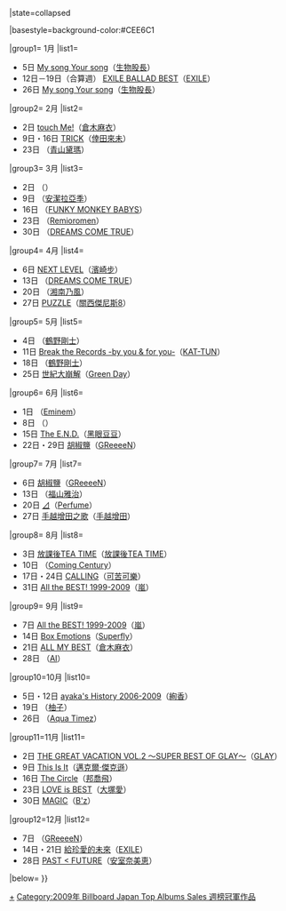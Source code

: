 {{Navbox
|bodyclass=hlist
|name= Billboard JAPAN Top Albums Sales 週榜冠軍 (2009年)
|title= [[日本告示牌|Billboard JAPAN]] Top Albums Sales 週榜冠軍作品及獲得者{{#if:{{{1|}}}|（{{{1|}}}）|}}
|state=<includeonly>collapsed</includeonly>

|basestyle=background-color:#CEE6C1

|group1= 1月
|list1=
*5日 [[My song Your song]]（[[いきものがかり|生物股長]]）
*12日－19日（合算週） [[EXILE BALLAD BEST]]（[[EXILE]]）
*26日 [[My song Your song]]（[[いきものがかり|生物股長]]）

|group2= 2月
|list2=
*2日 [[touch Me!]]（[[倉木麻衣]]）
*9日・16日 [[TRICK (倖田來未專輯)|TRICK]]（[[倖田來未]]）
*23日 {{Link-ja|LOVE! 〜THELMA LOVE SONG COLLECTION〜}}（[[青山黛瑪]]）

|group3= 3月
|list3=
*2日 {{Link-ja|Chambre|シャンブル}}（{{Link-ja|UNICORN}}）
*9日 {{Link-ja|ANSWER|ANSWER (アンジェラ・アキのアルバム)}}（[[安潔拉亞季]]）
*16日 {{Link-ja|FUNKY MONKEY BABYS 3|ファンキーモンキーベイビーズ3}}（[[FUNKY MONKEY BABYS]]）
*23日 {{Link-ja|Remioromen (專輯)|レミオベスト|Remioromen}}（[[Remioromen]]）
*30日 {{Link-ja|DO YOU DREAMS COME TRUE?}}（[[DREAMS COME TRUE]]）

|group4= 4月
|list4=
*6日 [[NEXT LEVEL]]（[[濱崎步]]）
*13日 {{Link-ja|DO YOU DREAMS COME TRUE?}}（[[DREAMS COME TRUE]]）
*20日 {{Link-ja|湘南乃風〜JOKER〜}}（[[湘南乃風]]）
*27日 [[PUZZLE (關西傑尼斯8專輯)|PUZZLE]]（[[關西傑尼斯8]]）

|group5= 5月
|list5=
*4日 {{Link-ja|鶴之歌|つるのうた}}（[[鶴野剛士]]）
*11日 [[Break the Records -by you & for you-]]（[[KAT-TUN]]）
*18日 {{Link-ja|鶴之歌|つるのうた}}（[[鶴野剛士]]）
*25日 [[世紀大崩解]]（[[Green Day]]）

|group6= 6月
|list6=
*1日 {{Link-ja|Relapse|リラプス (アルバム)}}（[[Eminem]]）
*8日 {{Link-ja|Trash We'd Love}}（{{Link-ja|the HIATUS}}）
*15日 [[能.量.豆.陣|The E.N.D.]]（[[黑眼豆豆]]）
*22日・29日 [[胡椒鹽]]（[[GReeeeN]]）

|group7= 7月
|list7=
*6日 [[胡椒鹽]]（[[GReeeeN]]）
*13日 {{Link-ja|殘響|残響 (福山雅治のアルバム)}}（[[福山雅治]]）
*20日 [[⊿ (Perfume專輯)|⊿]]（[[Perfume (日本音乐团体)|Perfume]]）
*27日 [[手越增田之歌]]（[[手越增田]]）

|group8= 8月
|list8=
*3日 [[放課後TEA TIME]]（[[K-ON！輕音部|放課後TEA TIME]]）
*10日 {{Link-ja|Hello-Goodbye|Hello-Goodbye (Coming Centuryのアルバム)}}（[[V6 (偶像團體)|Coming Century]]）
*17日・24日 [[CALLING (可苦可樂專輯)|CALLING]]（[[可苦可樂]]）
*31日 [[All the BEST! 1999-2009]]（[[嵐]]）

|group9= 9月
|list9=
*7日 [[All the BEST! 1999-2009]]（[[嵐]]）
*14日 [[Box Emotions]]（[[Superfly]]）
*21日 [[ALL MY BEST]]（[[倉木麻衣]]）
*28日 {{Link-ja|BEST A.I.}}（[[AI (歌手)|AI]]）

|group10=10月
|list10=
*5日・12日 [[ayaka's History 2006-2009]]（[[絢香]]）
*19日 {{Link-ja|FURUSATO}}（[[柚子 (組合)|柚子]]）
*26日 {{Link-ja|The BEST of Aqua Timez}}（[[Aqua Timez]]）

|group11=11月
|list11=
*2日 [[THE GREAT VACATION VOL.2 〜SUPER BEST OF GLAY〜]]（[[GLAY]]）
*9日 [[This Is It (迈克尔·杰克逊专辑)|This Is It]]（[[邁克爾·傑克遜]]）
*16日 [[轉動世界|The Circle]]（[[邦喬飛]]）
*23日 [[LOVE is BEST]]（[[大塚愛]]）
*30日 [[MAGIC (B'z專輯)|MAGIC]]（[[B'z]]）

|group12=12月
|list12=
*7日 {{Link-ja|A、B面精選！？|いままでのA面、B面ですと!?}}（[[GReeeeN]]）
*14日・21日 [[給珍愛的未來]]（[[放浪兄弟|EXILE]]）
*28日 [[PAST FUTURE|PAST < FUTURE]]（[[安室奈美恵]]）

|below={{Billboard JAPAN 專輯週榜冠軍／年份別模板}}
}}<noinclude>[[Category:2009年 Billboard Japan Top Albums Sales 週榜冠軍作品|+]]</noinclude>
<includeonly>[[Category:2009年 Billboard Japan Top Albums Sales 週榜冠軍作品]]</includeonly>